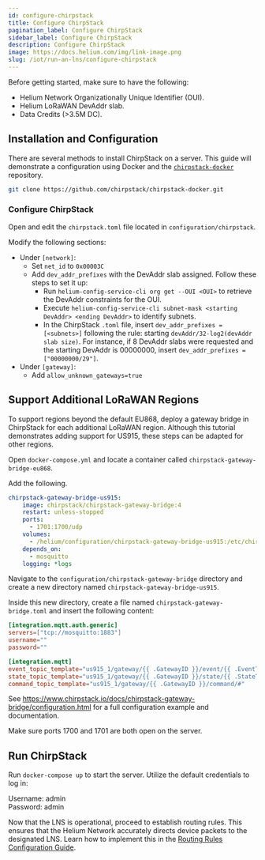 ```yaml
---
id: configure-chirpstack
title: Configure ChirpStack
pagination_label: Configure ChirpStack
sidebar_label: Configure ChirpStack
description: Configure ChirpStack
image: https://docs.helium.com/img/link-image.png
slug: /iot/run-an-lns/configure-chirpstack
---
```



Before getting started, make sure to have the following:

- Helium Network Organizationally Unique Identifier (OUI).
- Helium LoRaWAN DevAddr slab.
- Data Credits (>3.5M DC).

## Installation and Configuration

There are several methods to install ChirpStack on a server. This guide will demonstrate a
configuration using Docker and the
[`chirpstack-docker`](https://github.com/chirpstack/chirpstack-docker) repository.

```sh title="Clone the ChirpStack Docker repository."
git clone https://github.com/chirpstack/chirpstack-docker.git
```

### Configure ChirpStack

Open and edit the `chirpstack.toml` file located in `configuration/chirpstack`.

Modify the following sections:

- Under `[network]`:
  - Set `net_id` to `0x00003C`
  - Add `dev_addr_prefixes` with the DevAddr slab assigned. Follow these steps to set it up:
    - Run `helium-config-service-cli org get --OUI <OUI>` to retrieve the DevAddr constraints for
      the OUI.
    - Execute `helium-config-service-cli subnet-mask <starting DevAddr> <ending DevAddr>` to
      identify subnets.
    - In the ChirpStack `.toml` file, insert `dev_addr_prefixes = [<subnets>]` following the rule:
      starting `devAddr/32-log2(devAddr slab size)`. For instance, if 8 DevAddr slabs were requested
      and the starting DevAddr is 00000000, insert `dev_addr_prefixes = ["00000000/29"]`.
- Under `[gateway]`:
  - Add `allow_unknown_gateways=true`

## Support Additional LoRaWAN Regions

To support regions beyond the default EU868, deploy a gateway bridge in ChirpStack for each
additional LoRaWAN region. Although this tutorial demonstrates adding support for US915,
these steps can be adapted for other regions.

Open `docker-compose.yml` and locate a container called `chirpstack-gateway-bridge-eu868`.

Add the following.

```yml
chirpstack-gateway-bridge-us915:
    image: chirpstack/chirpstack-gateway-bridge:4
    restart: unless-stopped
    ports:
      - 1701:1700/udp
    volumes:
      - /helium/configuration/chirpstack-gateway-bridge-us915:/etc/chirpstack-gateway-bridge
    depends_on:
      - mosquitto
    logging: *logs
```

Navigate to the `configuration/chirpstack-gateway-bridge` directory and create a new directory named
`chirpstack-gateway-bridge-us915`.

Inside this new directory, create a file named `chirpstack-gateway-bridge.toml` and insert the
following content:

```toml
[integration.mqtt.auth.generic]
servers=["tcp://mosquitto:1883"]
username=""
password=""

[integration.mqtt]
event_topic_template="us915_1/gateway/{{ .GatewayID }}/event/{{ .EventType }}"
state_topic_template="us915_1/gateway/{{ .GatewayID }}/state/{{ .StateType }}"
command_topic_template="us915_1/gateway/{{ .GatewayID }}/command/#"
```

See https://www.chirpstack.io/docs/chirpstack-gateway-bridge/configuration.html for a full
configuration example and documentation.

Make sure ports 1700 and 1701 are both open on the server.

## Run ChirpStack

Run `docker-compose up` to start the server. Utilize the default credentials to log in:

Username: admin  
Password: admin

Now that the LNS is operational, proceed to establish routing rules. This ensures that the Helium
Network accurately directs device packets to the designated LNS. Learn how to implement this in the
[Routing Rules Configuration Guide](/iot/run-an-lns/configure-routing-rules).
